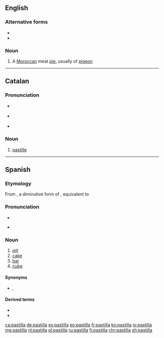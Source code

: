 ==English==

===Alternative forms===
* {{l|en|b'steeya}}
* {{l|en|bisteeya}}

===Noun===
{{en-noun}}

# A [[Moroccan]] meat [[pie]], usually of [[pigeon]]

----

==Catalan==

===Pronunciation===
* {{a|Eastern}} {{IPA|/pəsˈti.ʎə/|lang=es}}
* {{a|Western}} {{IPA|/pasˈti.ʎa/|lang=es}}
* {{rhymes|iʎa|lang=ca}}

===Noun===
{{ca-noun|f}}

# [[pastille]]

----

==Spanish==

===Etymology===
From {{etyl|la|es}} {{m|la|pastellum||dough, paste}}, a diminutive form of {{m|la|pasta||dough, paste}}, equivalent to {{suffix|es|pasta|illa}}

===Pronunciation===
* {{IPA|/pasˈti.ʎa/|lang=es}}
* {{a|yeísmo}} {{IPA|/pasˈti.ʝa/|lang=es}}

===Noun===
{{es-noun|f}}

# [[pill]]
# [[cake]] {{gloss|block of a dense material}}
# [[bar]] {{gloss|block of soap or chocolate}}
# [[cube]] {{gloss|cube of stock}}

====Synonyms====
* {{sense|pill}} {{l|es|píldora}}, {{l|es|tableta}}

====Derived terms====
* {{l|es|a toda pastilla}}
* {{l|es|pastilla anticonceptiva}}

[[ca:pastilla]]
[[de:pastilla]]
[[es:pastilla]]
[[eo:pastilla]]
[[fr:pastilla]]
[[ko:pastilla]]
[[io:pastilla]]
[[mg:pastilla]]
[[nl:pastilla]]
[[pl:pastilla]]
[[ru:pastilla]]
[[fi:pastilla]]
[[chr:pastilla]]
[[zh:pastilla]]